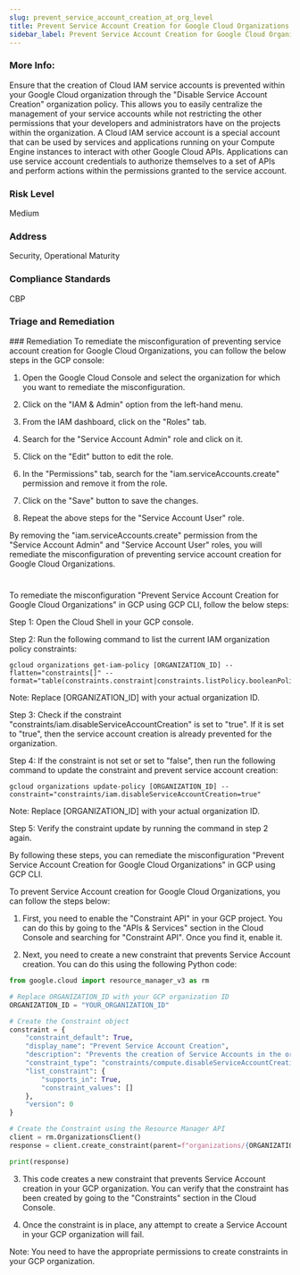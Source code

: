 ```yaml
---
slug: prevent_service_account_creation_at_org_level
title: Prevent Service Account Creation for Google Cloud Organizations
sidebar_label: Prevent Service Account Creation for Google Cloud Organizations
---
```


### More Info:

Ensure that the creation of Cloud IAM service accounts is prevented within your Google Cloud organization through the "Disable Service Account Creation" organization policy. This allows you to easily centralize the management of your service accounts while not restricting the other permissions that your developers and administrators have on the projects within the organization. A Cloud IAM service account is a special account that can be used by services and applications running on your Compute Engine instances to interact with other Google Cloud APIs. Applications can use service account credentials to authorize themselves to a set of APIs and perform actions within the permissions granted to the service account.

### Risk Level

Medium

### Address

Security, Operational Maturity

### Compliance Standards

CBP

### Triage and Remediation
<Tabs>
<Tab title='Remediation'>
### Remediation

<AccordionGroup>
<Accordion title='Using Console' defaultOpen='true'>
To remediate the misconfiguration of preventing service account creation for Google Cloud Organizations, you can follow the below steps in the GCP console:

1. Open the Google Cloud Console and select the organization for which you want to remediate the misconfiguration.

2. Click on the "IAM & Admin" option from the left-hand menu.

3. From the IAM dashboard, click on the "Roles" tab.

4. Search for the "Service Account Admin" role and click on it.

5. Click on the "Edit" button to edit the role.

6. In the "Permissions" tab, search for the "iam.serviceAccounts.create" permission and remove it from the role.

7. Click on the "Save" button to save the changes.

8. Repeat the above steps for the "Service Account User" role.

By removing the "iam.serviceAccounts.create" permission from the "Service Account Admin" and "Service Account User" roles, you will remediate the misconfiguration of preventing service account creation for Google Cloud Organizations.

#
</Accordion>

<Accordion title='Using CLI'>
To remediate the misconfiguration "Prevent Service Account Creation for Google Cloud Organizations" in GCP using GCP CLI, follow the below steps:

Step 1: Open the Cloud Shell in your GCP console.

Step 2: Run the following command to list the current IAM organization policy constraints:

```
gcloud organizations get-iam-policy [ORGANIZATION_ID] --flatten="constraints[]" --format="table(constraints.constraint|constraints.listPolicy.booleanPolicy.enforced)"
```

Note: Replace [ORGANIZATION_ID] with your actual organization ID.

Step 3: Check if the constraint "constraints/iam.disableServiceAccountCreation" is set to "true". If it is set to "true", then the service account creation is already prevented for the organization.

Step 4: If the constraint is not set or set to "false", then run the following command to update the constraint and prevent service account creation:

```
gcloud organizations update-policy [ORGANIZATION_ID] --constraint="constraints/iam.disableServiceAccountCreation=true"
```

Note: Replace [ORGANIZATION_ID] with your actual organization ID.

Step 5: Verify the constraint update by running the command in step 2 again.

By following these steps, you can remediate the misconfiguration "Prevent Service Account Creation for Google Cloud Organizations" in GCP using GCP CLI.
</Accordion>

<Accordion title='Using Python'>
To prevent Service Account creation for Google Cloud Organizations, you can follow the steps below:

1. First, you need to enable the "Constraint API" in your GCP project. You can do this by going to the "APIs & Services" section in the Cloud Console and searching for "Constraint API". Once you find it, enable it.

2. Next, you need to create a new constraint that prevents Service Account creation. You can do this using the following Python code:

```python
from google.cloud import resource_manager_v3 as rm

# Replace ORGANIZATION_ID with your GCP organization ID
ORGANIZATION_ID = "YOUR_ORGANIZATION_ID"

# Create the Constraint object
constraint = {
    "constraint_default": True,
    "display_name": "Prevent Service Account Creation",
    "description": "Prevents the creation of Service Accounts in the organization",
    "constraint_type": "constraints/compute.disableServiceAccountCreation",
    "list_constraint": {
        "supports_in": True,
        "constraint_values": []
    },
    "version": 0
}

# Create the Constraint using the Resource Manager API
client = rm.OrganizationsClient()
response = client.create_constraint(parent=f"organizations/{ORGANIZATION_ID}", constraint=constraint)

print(response)
```

3. This code creates a new constraint that prevents Service Account creation in your GCP organization. You can verify that the constraint has been created by going to the "Constraints" section in the Cloud Console.

4. Once the constraint is in place, any attempt to create a Service Account in your GCP organization will fail.

Note: You need to have the appropriate permissions to create constraints in your GCP organization.
</Accordion>

</AccordionGroup>
</Tab>
</Tabs>

